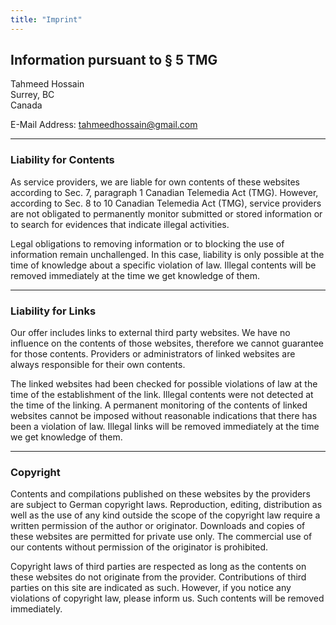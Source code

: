```yaml
---
title: "Imprint"
---
```



## Information pursuant to § 5 TMG

Tahmeed Hossain<br />
Surrey, BC<br />
Canada

E-Mail Address: <Underlining color="#CDF3E1" hoverColor="#CDF3E1">tahmeedhossain@gmail.com</Underlining>

---

### Liability for Contents

As service providers, we are liable for own contents of these websites according to Sec. 7, paragraph 1 Canadian Telemedia Act (TMG). However, according to Sec. 8 to 10 Canadian Telemedia Act (TMG), service providers are not obligated to permanently monitor submitted or stored information or to search for evidences that indicate illegal activities.

Legal obligations to removing information or to blocking the use of information remain unchallenged. In this case, liability is only possible at the time of knowledge about a specific violation of law. Illegal contents will be removed immediately at the time we get knowledge of them.

---

### Liability for Links

Our offer includes links to external third party websites. We have no influence on the contents of those websites, therefore we cannot guarantee for those contents. Providers or administrators of linked websites are always responsible for their own contents.

The linked websites had been checked for possible violations of law at the time of the establishment of the link. Illegal contents were not detected at the time of the linking. A permanent monitoring of the contents of linked websites cannot be imposed without reasonable indications that there has been a violation of law. Illegal links will be removed immediately at the time we get knowledge of them.

---

### Copyright

Contents and compilations published on these websites by the providers are subject to German copyright laws. Reproduction, editing, distribution as well as the use of any kind outside the scope of the copyright law require a written permission of the author or originator. Downloads and copies of these websites are permitted for private use only. The commercial use of our contents without permission of the originator is prohibited.

Copyright laws of third parties are respected as long as the contents on these websites do not originate from the provider. Contributions of third parties on this site are indicated as such. However, if you notice any violations of copyright law, please inform us. Such contents will be removed immediately.